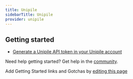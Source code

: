 ```yaml
---
title: Unipile
sidebarTitle: Unipile
provider: unipile
---
```



<Overview />
<PreBuiltTooling provider={providers[pageMetadata.provider]} />


## Getting started
-   [Generate a Unipile API token in your Unipile account](https://developer.unipile.com/docs/api-usage)

<Tip>Need help getting started? Get help in the [community](https://nango.dev/slack).</Tip>

<Note>Add Getting Started links and Gotchas by [editing this page](https://github.com/nangohq/nango/tree/master/docs-v2/integrations/all/unipile.mdx)</Note>